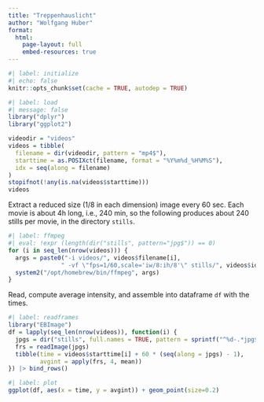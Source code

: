 ```yaml
---
title: "Treppenhauslicht"
author: "Wolfgang Huber"
format: 
  html:
    page-layout: full
    embed-resources: true
---
```


```r
#| label: initialize
#| echo: false
knitr::opts_chunk$set(cache = TRUE, autodep = TRUE)
```

```r
#| label: load
#| message: false
library("dplyr")
library("ggplot2")

videodir = "videos"
videos = tibble(
  filename = dir(videodir, pattern = "mp4$"),
  starttime = as.POSIXct(filename, format = "%Y%m%d_%H%M%S"),
  idx = seq(along = filename)
)
stopifnot(!any(is.na(videos$starttime)))
videos
```

Extract a reduced size (1/8 in each dimension) image every 60 sec.
Each movie is about 4h long, i.e., 240 min, so the following produces about 240 stills per movie, in the directory `stills`. 

```r
#| label: ffmpeg
#| eval: !expr (length(dir("stills", pattern="jpg$")) == 0)
for (i in seq_len(nrow(videos))) {
  args = paste0("-i videos/", videos$filename[i], 
               " -vf \"fps=1/60,scale='iw/8:ih/8'\" stills/", videos$idx[i], "-%04d.jpg")
  system2("/opt/homebrew/bin/ffmpeg", args)
}
```

Read, compute average intensity, and assemble into dataframe `df` with the times.

```R
#| label: readframes
library("EBImage")
df = lapply(seq_len(nrow(videos)), function(i) {
  jpgs = dir("stills", full.names = TRUE, pattern = sprintf("^%d-.*jpg$", videos$idx[i]))
  frs = readImage(jpgs)
  tibble(time = videos$starttime[i] + 60 * (seq(along = jpgs) - 1),
         avgint = apply(frs, 4, mean))
}) |> bind_rows()
```

```R
#| label: plot
ggplot(df, aes(x = time, y = avgint)) + geom_point(size=0.2)
```
